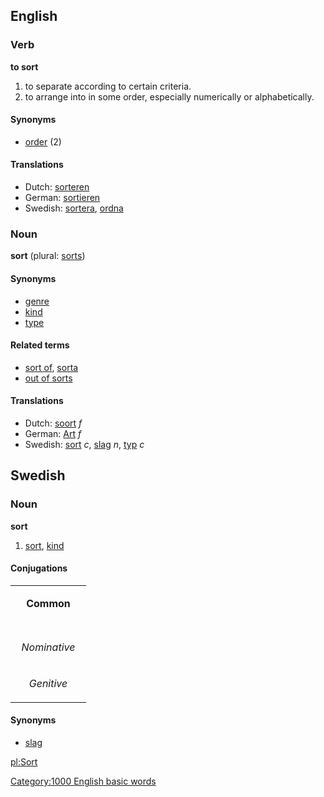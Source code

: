 ==English==
===Verb===
'''to sort'''

# to separate according to certain criteria.
# to arrange into in some order, especially numerically or alphabetically.

====Synonyms====
*[[order]] (2)

====Translations====
*Dutch: [[sorteren]]
*German: [[sortieren]]
*Swedish: [[sortera]], [[ordna]]

===Noun===
'''sort''' (plural: [[sorts]])

====Synonyms====
*[[genre]]
*[[kind]]
*[[type]]

====Related terms====
*[[sort of]], [[sorta]]
*[[out of sorts]]

====Translations====
*Dutch: [[soort]] ''f''
*German: [[Art]] ''f''
*Swedish: [[sort#Swedish|sort]] ''c'', [[slag#Swedish|slag]] ''n'', [[typ]] ''c''

==Swedish==
===Noun===
'''sort'''
#[[sort#English|sort]], [[kind]]

====Conjugations====
{| border=1 cellspacing=0 
| bgcolor=#FFFFF0 colspan=5 align=center | '''Common''' 
|- 
|- bgcolor=#FFFFF0 align=center 
! rowspan=2 | 
| colspan=2 width=105 | ''Singular'' 
| colspan=2 | ''Plural'' 
|- bgcolor=#FFFFF0 align=center 
| width=105 | ''Indefinite'' 
| width=105 | ''Definite'' 
| width=105 | ''Indefinite'' 
|  width=105 | ''Definite'' 
|- align=center 
| width=105 bgcolor=#FFFFF0 | ''Nominative'' 
| [[sort]] 
| [[sorten]] 
| [[sorter]] 
| [[sorterna]] 
|- align=center 
| width=105 bgcolor=#FFFFF0 | ''Genitive'' 
| [[sorts]] 
| [[sortens]] 
| [[sorters]] 
| [[sorternas]] 
|} 
====Synonyms====
*[[slag#Swedish|slag]]

[[pl:Sort]]
[[Category:1000 English basic words]]